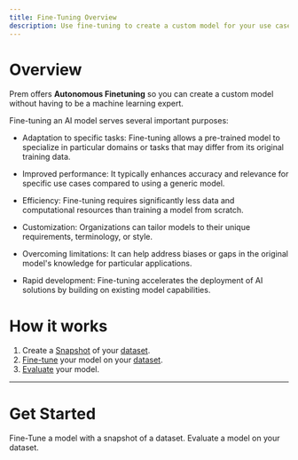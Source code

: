 ```yaml
---
title: Fine-Tuning Overview
description: Use fine-tuning to create a custom model for your use case. 
---
```

# Overview
Prem offers **Autonomous Finetuning** so you can create a custom model without having to be a machine learning expert. 

Fine-tuning an AI model serves several important purposes:


- Adaptation to specific tasks: Fine-tuning allows a pre-trained model to specialize in particular domains or tasks that may differ from its original training data.


- Improved performance: It typically enhances accuracy and relevance for specific use cases compared to using a generic model.


- Efficiency: Fine-tuning requires significantly less data and computational resources than training a model from scratch.


- Customization: Organizations can tailor models to their unique requirements, terminology, or style.


- Overcoming limitations: It can help address biases or gaps in the original model's knowledge for particular applications.


- Rapid development: Fine-tuning accelerates the deployment of AI solutions by building on existing model capabilities.

# How it works

1. Create a [Snapshot](/datasets/create-snapshot) of your [dataset](/datasets/overview).
2. [Fine-tune](/finetuning/get-started) your model on your [dataset](/datasets/overview).
3. [Evaluate](/evaluations/get-started) your model.
---
# Get Started
<CardGroup cols={2}>
    <Card title="Get Started with Fine-Tuning" icon="robot" href="/finetuning/get-started">             
        Fine-Tune a model with a snapshot of a dataset.
    </Card>
    <Card title="Evaluate a Model" icon="heart-pulse" href="/evaluations/get-started">
        Evaluate a model on your dataset.
    </Card>
</CardGroup>

